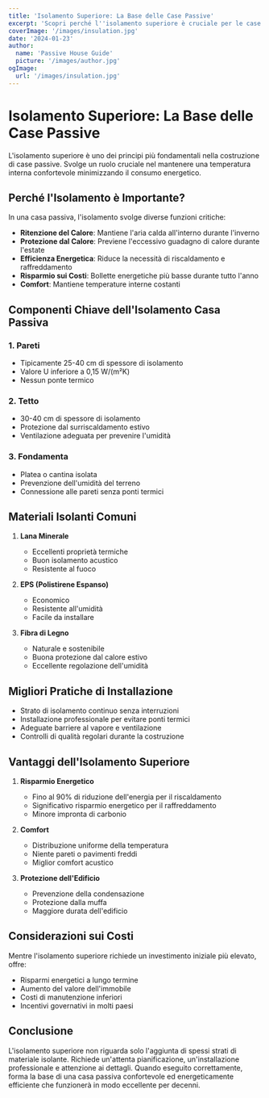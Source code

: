 ```yaml
---
title: 'Isolamento Superiore: La Base delle Case Passive'
excerpt: 'Scopri perché l''isolamento superiore è cruciale per le case passive e come contribuisce all''efficienza energetica.'
coverImage: '/images/insulation.jpg'
date: '2024-01-23'
author:
  name: 'Passive House Guide'
  picture: '/images/author.jpg'
ogImage:
  url: '/images/insulation.jpg'
---
```


# Isolamento Superiore: La Base delle Case Passive

L'isolamento superiore è uno dei principi più fondamentali nella costruzione di case passive. Svolge un ruolo cruciale nel mantenere una temperatura interna confortevole minimizzando il consumo energetico.

## Perché l'Isolamento è Importante?

In una casa passiva, l'isolamento svolge diverse funzioni critiche:

- **Ritenzione del Calore**: Mantiene l'aria calda all'interno durante l'inverno
- **Protezione dal Calore**: Previene l'eccessivo guadagno di calore durante l'estate
- **Efficienza Energetica**: Riduce la necessità di riscaldamento e raffreddamento
- **Risparmio sui Costi**: Bollette energetiche più basse durante tutto l'anno
- **Comfort**: Mantiene temperature interne costanti

## Componenti Chiave dell'Isolamento Casa Passiva

### 1. Pareti
- Tipicamente 25-40 cm di spessore di isolamento
- Valore U inferiore a 0,15 W/(m²K)
- Nessun ponte termico

### 2. Tetto
- 30-40 cm di spessore di isolamento
- Protezione dal surriscaldamento estivo
- Ventilazione adeguata per prevenire l'umidità

### 3. Fondamenta
- Platea o cantina isolata
- Prevenzione dell'umidità del terreno
- Connessione alle pareti senza ponti termici

## Materiali Isolanti Comuni

1. **Lana Minerale**
   - Eccellenti proprietà termiche
   - Buon isolamento acustico
   - Resistente al fuoco

2. **EPS (Polistirene Espanso)**
   - Economico
   - Resistente all'umidità
   - Facile da installare

3. **Fibra di Legno**
   - Naturale e sostenibile
   - Buona protezione dal calore estivo
   - Eccellente regolazione dell'umidità

## Migliori Pratiche di Installazione

- Strato di isolamento continuo senza interruzioni
- Installazione professionale per evitare ponti termici
- Adeguate barriere al vapore e ventilazione
- Controlli di qualità regolari durante la costruzione

## Vantaggi dell'Isolamento Superiore

1. **Risparmio Energetico**
   - Fino al 90% di riduzione dell'energia per il riscaldamento
   - Significativo risparmio energetico per il raffreddamento
   - Minore impronta di carbonio

2. **Comfort**
   - Distribuzione uniforme della temperatura
   - Niente pareti o pavimenti freddi
   - Miglior comfort acustico

3. **Protezione dell'Edificio**
   - Prevenzione della condensazione
   - Protezione dalla muffa
   - Maggiore durata dell'edificio

## Considerazioni sui Costi

Mentre l'isolamento superiore richiede un investimento iniziale più elevato, offre:
- Risparmi energetici a lungo termine
- Aumento del valore dell'immobile
- Costi di manutenzione inferiori
- Incentivi governativi in molti paesi

## Conclusione

L'isolamento superiore non riguarda solo l'aggiunta di spessi strati di materiale isolante. Richiede un'attenta pianificazione, un'installazione professionale e attenzione ai dettagli. Quando eseguito correttamente, forma la base di una casa passiva confortevole ed energeticamente efficiente che funzionerà in modo eccellente per decenni.
